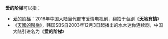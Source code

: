 '''爱的阶梯'''可以指：
*[[爱的阶梯|爱的阶梯]]：2016年中国大陆当代都市爱情电视剧，翻拍于台剧《'''[[天地有情|天地有情]]'''》
*《[[天國的階梯|天國的階梯]]》，韩国SBS自2003年12月3日起播出的水木迷你连续剧，中国大陆引进名为《'''爱的阶梯'''》

{{消歧义|cat=四字消歧义}}